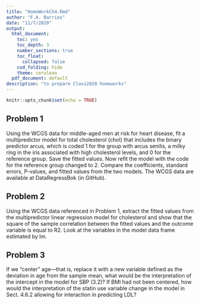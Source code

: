 ```yaml
---
title: "HomeWorkCh4.Rmd"
author: "F.A. Barrios"
date: "11/7/2020"
output: 
  html_document:
    toc: yes
    toc_depth: 3
    number_sections: true
    toc_float:
      collapsed: false
    cod_folding: hide
    theme: cerulean
  pdf_document: default
description: "to prepare Class2020 homeworks"
---
```


```r
knitr::opts_chunk$set(echo = TRUE)
```

## Problem 1

Using the WCGS data for middle-aged men at risk for heart disease, fit a multipredictor model for total cholesterol (chol) that includes the binary predictor arcus, which is coded 1 for the group with arcus senilis, a milky ring in the iris associated with high cholesterol levels, and 0 for the reference group. Save the fitted values. Now refit the model with the code for the reference group changed to 2. Compare the coefficients, standard errors, P-values, and fitted values from the two models. The WCGS data are available at DataRegressBok (in GitHub).

## Problem 2

Using the WCGS data referenced in Problem 1, extract the fitted values from the multipredictor linear regression model for cholesterol and show that the square of the sample correlation between the fitted values and the outcome variable is equal to R2. Look at the variables in the model data frame estimated by lm.

## Problem 3

If we “center” age—that is, replace it with a new variable defined as the deviation in age from the sample mean, what would be the interpretation of the intercept in the model for SBP (3.2)? If BMI had not been centered, how would the interpretation of the statin use variable change in the model in Sect. 4.6.2 allowing for interaction in predicting LDL?
